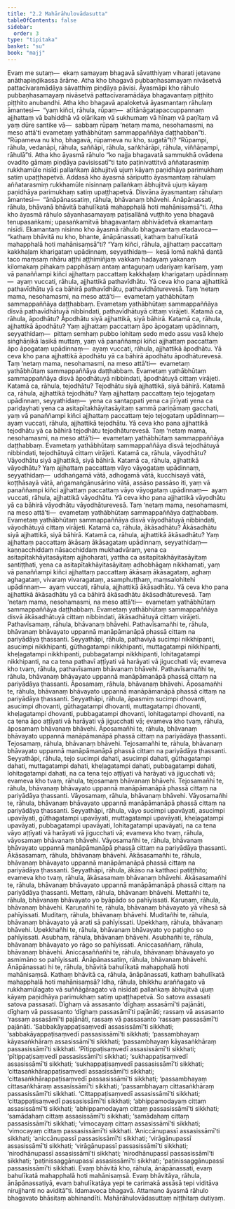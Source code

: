```yaml
---
title: "2.2 Mahārāhulovādasutta"
tableOfContents: false
sidebar:
  order: 3
type: "tipitaka"
basket: "su"
book: "majj"
---
```



<DynamicBreadcrumb />

<Division number="113" book="majj" bookNo="10" page="83">

<Paragraph number="303" book="majj">
Evaṃ me sutaṃ—  ekaṃ samayaṃ bhagavā sāvatthiyaṃ viharati jetavane anāthapiṇḍikassa ārāme. Atha kho bhagavā pubbaṇhasamayaṃ nivāsetvā pattacīvaramādāya sāvatthiṃ piṇḍāya pāvisi. Āyasmāpi kho rāhulo pubbaṇhasamayaṃ nivāsetvā pattacīvaramādāya bhagavantaṃ piṭṭhito piṭṭhito anubandhi. Atha kho bhagavā apaloketvā āyasmantaṃ rāhulaṃ āmantesi—  “yaṃ kiñci, rāhula, rūpaṃ—  atītānāgatapaccuppannaṃ ajjhattaṃ vā bahiddhā vā oḷārikaṃ vā sukhumaṃ vā hīnaṃ vā paṇītaṃ vā yaṃ dūre santike vā—  sabbaṃ rūpaṃ ‘netaṃ mama, nesohamasmi, na meso attā’ti evametaṃ yathābhūtaṃ sammappaññāya daṭṭhabban”ti. “Rūpameva nu kho, bhagavā, rūpameva nu kho, sugatā”ti? “Rūpampi, rāhula, vedanāpi, rāhula, saññāpi, rāhula, saṅkhārāpi, rāhula, viññāṇampi, rāhulā”ti. Atha kho āyasmā rāhulo “ko najja bhagavatā sammukhā ovādena ovadito gāmaṃ piṇḍāya pavisissatī”ti tato paṭinivattitvā aññatarasmiṃ rukkhamūle nisīdi pallaṅkaṃ ābhujitvā ujuṃ kāyaṃ paṇidhāya parimukhaṃ satiṃ upaṭṭhapetvā. Addasā kho āyasmā sāriputto āyasmantaṃ rāhulaṃ aññatarasmiṃ rukkhamūle nisinnaṃ pallaṅkaṃ ābhujitvā ujuṃ kāyaṃ paṇidhāya parimukhaṃ satiṃ upaṭṭhapetvā. Disvāna āyasmantaṃ rāhulaṃ āmantesi—  “ānāpānassatiṃ, rāhula, bhāvanaṃ bhāvehi. Ānāpānassati, rāhula, bhāvanā bhāvitā bahulīkatā mahapphalā hoti mahānisaṃsā”ti.
</Paragraph>

</Division>
<Division number="114" book="majj" bookNo="10" page="84">

<Paragraph number="304" book="majj">
Atha kho āyasmā rāhulo sāyanhasamayaṃ paṭisallānā vuṭṭhito yena bhagavā tenupasaṅkami; upasaṅkamitvā bhagavantaṃ abhivādetvā ekamantaṃ nisīdi. Ekamantaṃ nisinno kho āyasmā rāhulo bhagavantaṃ etadavoca—  “kathaṃ bhāvitā nu kho, bhante, ānāpānassati, kathaṃ bahulīkatā mahapphalā hoti mahānisaṃsā”ti? “Yaṃ kiñci, rāhula, ajjhattaṃ paccattaṃ kakkhaḷaṃ kharigataṃ upādinnaṃ, seyyathidaṃ—  kesā lomā nakhā dantā taco maṃsaṃ nhāru aṭṭhi aṭṭhimiñjaṃ vakkaṃ hadayaṃ yakanaṃ kilomakaṃ pihakaṃ papphāsaṃ antaṃ antaguṇaṃ udariyaṃ karīsaṃ, yaṃ vā panaññampi kiñci ajjhattaṃ paccattaṃ kakkhaḷaṃ kharigataṃ upādinnaṃ—  ayaṃ vuccati, rāhula, ajjhattikā pathavīdhātu. Yā ceva kho pana ajjhattikā pathavīdhātu yā ca bāhirā pathavīdhātu, pathavīdhāturevesā. Taṃ ‘netaṃ mama, nesohamasmi, na meso attā’ti—  evametaṃ yathābhūtaṃ sammappaññāya daṭṭhabbaṃ. Evametaṃ yathābhūtaṃ sammappaññāya disvā pathavīdhātuyā nibbindati, pathavīdhātuyā cittaṃ virājeti.
</Paragraph>

</Division>
<Division number="115" book="majj" bookNo="10" page="85">

<Paragraph number="305" book="majj">
Katamā ca, rāhula, āpodhātu? Āpodhātu siyā ajjhattikā, siyā bāhirā. Katamā ca, rāhula, ajjhattikā āpodhātu? Yaṃ ajjhattaṃ paccattaṃ āpo āpogataṃ upādinnaṃ, seyyathidaṃ—  pittaṃ semhaṃ pubbo lohitaṃ sedo medo assu vasā kheḷo siṅghāṇikā lasikā muttaṃ, yaṃ vā panaññampi kiñci ajjhattaṃ paccattaṃ āpo āpogataṃ upādinnaṃ—  ayaṃ vuccati, rāhula, ajjhattikā āpodhātu. Yā ceva kho pana ajjhattikā āpodhātu yā ca bāhirā āpodhātu āpodhāturevesā. Taṃ ‘netaṃ mama, nesohamasmi, na meso attā’ti—  evametaṃ yathābhūtaṃ sammappaññāya daṭṭhabbaṃ. Evametaṃ yathābhūtaṃ sammappaññāya disvā āpodhātuyā nibbindati, āpodhātuyā cittaṃ virājeti.
</Paragraph>

</Division>
<Division number="116" book="majj" bookNo="10" page="85">

<Paragraph number="306" book="majj">
Katamā ca, rāhula, tejodhātu? Tejodhātu siyā ajjhattikā, siyā bāhirā. Katamā ca, rāhula, ajjhattikā tejodhātu? Yaṃ ajjhattaṃ paccattaṃ tejo tejogataṃ upādinnaṃ, seyyathidaṃ—  yena ca santappati yena ca jīrīyati yena ca pariḍayhati yena ca asitapītakhāyitasāyitaṃ sammā pariṇāmaṃ gacchati, yaṃ vā panaññampi kiñci ajjhattaṃ paccattaṃ tejo tejogataṃ upādinnaṃ—  ayaṃ vuccati, rāhula, ajjhattikā tejodhātu. Yā ceva kho pana ajjhattikā tejodhātu yā ca bāhirā tejodhātu tejodhāturevesā. Taṃ ‘netaṃ mama, nesohamasmi, na meso attā’ti—  evametaṃ yathābhūtaṃ sammappaññāya daṭṭhabbaṃ. Evametaṃ yathābhūtaṃ sammappaññāya disvā tejodhātuyā nibbindati, tejodhātuyā cittaṃ virājeti.
</Paragraph>

</Division>
<Division number="117" book="majj" bookNo="10" page="85">

<Paragraph number="307" book="majj">
Katamā ca, rāhula, vāyodhātu? Vāyodhātu siyā ajjhattikā, siyā bāhirā. Katamā ca, rāhula, ajjhattikā vāyodhātu? Yaṃ ajjhattaṃ paccattaṃ vāyo vāyogataṃ upādinnaṃ, seyyathidaṃ—  uddhaṅgamā vātā, adhogamā vātā, kucchisayā vātā, koṭṭhāsayā vātā, aṅgamaṅgānusārino vātā, assāso passāso iti, yaṃ vā panaññampi kiñci ajjhattaṃ paccattaṃ vāyo vāyogataṃ upādinnaṃ—  ayaṃ vuccati, rāhula, ajjhattikā vāyodhātu. Yā ceva kho pana ajjhattikā vāyodhātu yā ca bāhirā vāyodhātu vāyodhāturevesā. Taṃ ‘netaṃ mama, nesohamasmi, na meso attā’ti—  evametaṃ yathābhūtaṃ sammappaññāya daṭṭhabbaṃ. Evametaṃ yathābhūtaṃ sammappaññāya disvā vāyodhātuyā nibbindati, vāyodhātuyā cittaṃ virājeti.
</Paragraph>

</Division>
<Division number="118" book="majj" bookNo="10" page="86">

<Paragraph number="308" book="majj">
Katamā ca, rāhula, ākāsadhātu? Ākāsadhātu siyā ajjhattikā, siyā bāhirā. Katamā ca, rāhula, ajjhattikā ākāsadhātu? Yaṃ ajjhattaṃ paccattaṃ ākāsaṃ ākāsagataṃ upādinnaṃ, seyyathidaṃ—  kaṇṇacchiddaṃ nāsacchiddaṃ mukhadvāraṃ, yena ca asitapītakhāyitasāyitaṃ ajjhoharati, yattha ca asitapītakhāyitasāyitaṃ santiṭṭhati, yena ca asitapītakhāyitasāyitaṃ adhobhāgaṃ nikkhamati, yaṃ vā panaññampi kiñci ajjhattaṃ paccattaṃ ākāsaṃ ākāsagataṃ, aghaṃ aghagataṃ, vivaraṃ vivaragataṃ, asamphuṭṭhaṃ, maṃsalohitehi upādinnaṃ—  ayaṃ vuccati, rāhula, ajjhattikā ākāsadhātu. Yā ceva kho pana ajjhattikā ākāsadhātu yā ca bāhirā ākāsadhātu ākāsadhāturevesā. Taṃ ‘netaṃ mama, nesohamasmi, na meso attā’ti—  evametaṃ yathābhūtaṃ sammappaññāya daṭṭhabbaṃ. Evametaṃ yathābhūtaṃ sammappaññāya disvā ākāsadhātuyā cittaṃ nibbindati, ākāsadhātuyā cittaṃ virājeti.
</Paragraph>

</Division>
<Division number="119" book="majj" bookNo="10" page="86">

<Paragraph number="309" book="majj">
Pathavīsamaṃ, rāhula, bhāvanaṃ bhāvehi. Pathavīsamañhi te, rāhula, bhāvanaṃ bhāvayato uppannā manāpāmanāpā phassā cittaṃ na pariyādāya ṭhassanti. Seyyathāpi, rāhula, pathaviyā sucimpi nikkhipanti, asucimpi nikkhipanti, gūthagatampi nikkhipanti, muttagatampi nikkhipanti, kheḷagatampi nikkhipanti, pubbagatampi nikkhipanti, lohitagatampi nikkhipanti, na ca tena pathavī aṭṭīyati vā harāyati vā jigucchati vā; evameva kho tvaṃ, rāhula, pathavīsamaṃ bhāvanaṃ bhāvehi. Pathavīsamañhi te, rāhula, bhāvanaṃ bhāvayato uppannā manāpāmanāpā phassā cittaṃ na pariyādāya ṭhassanti.
</Paragraph>

<Paragraph number="310" book="majj">
Āposamaṃ, rāhula, bhāvanaṃ bhāvehi. Āposamañhi te, rāhula, bhāvanaṃ bhāvayato uppannā manāpāmanāpā phassā cittaṃ na pariyādāya ṭhassanti. Seyyathāpi, rāhula, āpasmiṃ sucimpi dhovanti, asucimpi dhovanti, gūthagatampi dhovanti, muttagatampi dhovanti, kheḷagatampi dhovanti, pubbagatampi dhovanti, lohitagatampi dhovanti, na ca tena āpo aṭṭīyati vā harāyati vā jigucchati vā; evameva kho tvaṃ, rāhula, āposamaṃ bhāvanaṃ bhāvehi. Āposamañhi te, rāhula, bhāvanaṃ bhāvayato uppannā manāpāmanāpā phassā cittaṃ na pariyādāya ṭhassanti.
</Paragraph>

<Paragraph number="311" book="majj">
Tejosamaṃ, rāhula, bhāvanaṃ bhāvehi. Tejosamañhi te, rāhula, bhāvanaṃ bhāvayato uppannā manāpāmanāpā phassā cittaṃ na pariyādāya ṭhassanti. Seyyathāpi, rāhula, tejo sucimpi dahati, asucimpi dahati, gūthagatampi dahati, muttagatampi dahati, kheḷagatampi dahati, pubbagatampi dahati, lohitagatampi dahati, na ca tena tejo aṭṭīyati vā harāyati vā jigucchati vā; evameva kho tvaṃ, rāhula, tejosamaṃ bhāvanaṃ bhāvehi. Tejosamañhi te, rāhula, bhāvanaṃ bhāvayato uppannā manāpāmanāpā phassā cittaṃ na pariyādāya ṭhassanti.
</Paragraph>

<Paragraph number="312" book="majj">
Vāyosamaṃ, rāhula, bhāvanaṃ bhāvehi. Vāyosamañhi te, rāhula, bhāvanaṃ bhāvayato uppannā manāpāmanāpā phassā cittaṃ na pariyādāya ṭhassanti. Seyyathāpi, rāhula, vāyo sucimpi upavāyati, asucimpi upavāyati, gūthagatampi upavāyati, muttagatampi upavāyati, kheḷagatampi upavāyati, pubbagatampi upavāyati, lohitagatampi upavāyati, na ca tena vāyo aṭṭīyati vā harāyati vā jigucchati vā; evameva kho tvaṃ, rāhula, vāyosamaṃ bhāvanaṃ bhāvehi. Vāyosamañhi te, rāhula, bhāvanaṃ bhāvayato uppannā manāpāmanāpā phassā cittaṃ na pariyādāya ṭhassanti.
</Paragraph>

<Paragraph number="313" book="majj">
Ākāsasamaṃ, rāhula, bhāvanaṃ bhāvehi. Ākāsasamañhi te, rāhula, bhāvanaṃ bhāvayato uppannā manāpāmanāpā phassā cittaṃ na pariyādāya ṭhassanti. Seyyathāpi, rāhula, ākāso na katthaci patiṭṭhito; evameva kho tvaṃ, rāhula, ākāsasamaṃ bhāvanaṃ bhāvehi. Ākāsasamañhi te, rāhula, bhāvanaṃ bhāvayato uppannā manāpāmanāpā phassā cittaṃ na pariyādāya ṭhassanti.
</Paragraph>

</Division>
<Division number="120" book="majj" bookNo="10" page="87">

<Paragraph number="314" book="majj">
Mettaṃ, rāhula, bhāvanaṃ bhāvehi. Mettañhi te, rāhula, bhāvanaṃ bhāvayato yo byāpādo so pahīyissati. Karuṇaṃ, rāhula, bhāvanaṃ bhāvehi. Karuṇañhi te, rāhula, bhāvanaṃ bhāvayato yā vihesā sā pahīyissati. Muditaṃ, rāhula, bhāvanaṃ bhāvehi. Muditañhi te, rāhula, bhāvanaṃ bhāvayato yā arati sā pahīyissati. Upekkhaṃ, rāhula, bhāvanaṃ bhāvehi. Upekkhañhi te, rāhula, bhāvanaṃ bhāvayato yo paṭigho so pahīyissati. Asubhaṃ, rāhula, bhāvanaṃ bhāvehi. Asubhañhi te, rāhula, bhāvanaṃ bhāvayato yo rāgo so pahīyissati. Aniccasaññaṃ, rāhula, bhāvanaṃ bhāvehi. Aniccasaññañhi te, rāhula, bhāvanaṃ bhāvayato yo asmimāno so pahīyissati.
</Paragraph>

</Division>
<Division number="121" book="majj" bookNo="10" page="88">

<Paragraph number="315" book="majj">
Ānāpānassatiṃ, rāhula, bhāvanaṃ bhāvehi. Ānāpānassati hi te, rāhula, bhāvitā bahulīkatā mahapphalā hoti mahānisaṃsā. Kathaṃ bhāvitā ca, rāhula, ānāpānassati, kathaṃ bahulīkatā mahapphalā hoti mahānisaṃsā? Idha, rāhula, bhikkhu araññagato vā rukkhamūlagato vā suññāgāragato vā nisīdati pallaṅkaṃ ābhujitvā ujuṃ kāyaṃ paṇidhāya parimukhaṃ satiṃ upaṭṭhapetvā. So satova assasati satova passasati.
</Paragraph>

<Paragraph number="316" book="majj">
Dīghaṃ vā assasanto ‘dīghaṃ assasāmī’ti pajānāti, dīghaṃ vā passasanto ‘dīghaṃ passasāmī’ti pajānāti; rassaṃ vā assasanto ‘rassaṃ assasāmī’ti pajānāti, rassaṃ vā passasanto ‘rassaṃ passasāmī’ti pajānāti. ‘Sabbakāyappaṭisaṃvedī assasissāmī’ti sikkhati; ‘sabbakāyappaṭisaṃvedī passasissāmī’ti sikkhati; ‘passambhayaṃ kāyasaṅkhāraṃ assasissāmī’ti sikkhati; ‘passambhayaṃ kāyasaṅkhāraṃ passasissāmī’ti sikkhati.
</Paragraph>

<Paragraph number="317" book="majj">
‘Pītippaṭisaṃvedī assasissāmī’ti sikkhati; ‘pītippaṭisaṃvedī passasissāmī’ti sikkhati; ‘sukhappaṭisaṃvedī assasissāmī’ti sikkhati; ‘sukhappaṭisaṃvedī passasissāmī’ti sikkhati; ‘cittasaṅkhārappaṭisaṃvedī assasissāmī’ti sikkhati; ‘cittasaṅkhārappaṭisaṃvedī passasissāmī’ti sikkhati; ‘passambhayaṃ cittasaṅkhāraṃ assasissāmī’ti sikkhati; ‘passambhayaṃ cittasaṅkhāraṃ passasissāmī’ti sikkhati.
</Paragraph>

<Paragraph number="318" book="majj">
‘Cittappaṭisaṃvedī assasissāmī’ti sikkhati; ‘cittappaṭisaṃvedī passasissāmī’ti sikkhati; ‘abhippamodayaṃ cittaṃ assasissāmī’ti sikkhati; ‘abhippamodayaṃ cittaṃ passasissāmī’ti sikkhati; ‘samādahaṃ cittaṃ assasissāmī’ti sikkhati; ‘samādahaṃ cittaṃ passasissāmī’ti sikkhati; ‘vimocayaṃ cittaṃ assasissāmī’ti sikkhati; ‘vimocayaṃ cittaṃ passasissāmī’ti sikkhati.
</Paragraph>

<Paragraph number="319" book="majj">
‘Aniccānupassī assasissāmī’ti sikkhati; ‘aniccānupassī passasissāmī’ti sikkhati; ‘virāgānupassī assasissāmī’ti sikkhati; ‘virāgānupassī passasissāmī’ti sikkhati; ‘nirodhānupassī assasissāmī’ti sikkhati; ‘nirodhānupassī passasissāmī’ti sikkhati; ‘paṭinissaggānupassī assasissāmī’ti sikkhati; ‘paṭinissaggānupassī passasissāmī’ti sikkhati.
</Paragraph>

<Paragraph number="320" book="majj">
Evaṃ bhāvitā kho, rāhula, ānāpānassati, evaṃ bahulīkatā mahapphalā hoti mahānisaṃsā. Evaṃ bhāvitāya, rāhula, ānāpānassatiyā, evaṃ bahulīkatāya yepi te carimakā assāsā tepi viditāva nirujjhanti no aviditā”ti.
</Paragraph>

<Paragraph number="321" book="majj">
Idamavoca bhagavā. Attamano āyasmā rāhulo bhagavato bhāsitaṃ abhinandīti.

</Paragraph>
</Division>

<Paragraph number="322" type="center" book="majj">
Mahārāhulovādasuttaṃ niṭṭhitaṃ dutiyaṃ.
</Paragraph>